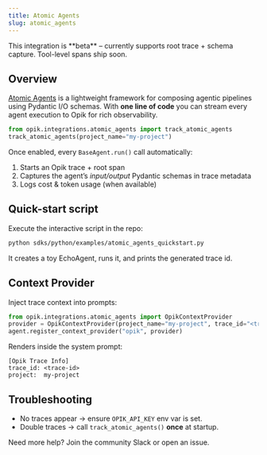 ```yaml
---
title: Atomic Agents
slug: atomic_agents
---
```



<Callout variant="info">
  This integration is **beta** – currently supports root trace + schema capture.  Tool-level spans ship soon.
</Callout>

## Overview
[Atomic Agents](https://github.com/BrainBlend-AI/atomic-agents) is a lightweight framework for composing agentic pipelines using Pydantic I/O schemas.  With **one line of code** you can stream every agent execution to Opik for rich observability.

```python title="Enable tracing"
from opik.integrations.atomic_agents import track_atomic_agents
track_atomic_agents(project_name="my-project")
```

Once enabled, every `BaseAgent.run()` call automatically:

1. Starts an Opik trace + root span
2. Captures the agent’s *input/output* Pydantic schemas in trace metadata
3. Logs cost & token usage (when available)

## Quick-start script
Execute the interactive script in the repo:

```bash
python sdks/python/examples/atomic_agents_quickstart.py
```

It creates a toy EchoAgent, runs it, and prints the generated trace id.

## Context Provider
Inject trace context into prompts:

```python
from opik.integrations.atomic_agents import OpikContextProvider
provider = OpikContextProvider(project_name="my-project", trace_id="<trace-id>")
agent.register_context_provider("opik", provider)
```

Renders inside the system prompt:
```
[Opik Trace Info]
trace_id: <trace-id>
project:  my-project
```

## Troubleshooting
* No traces appear → ensure `OPIK_API_KEY` env var is set.
* Double traces → call `track_atomic_agents()` **once** at startup.

Need more help? Join the community Slack or open an issue. 